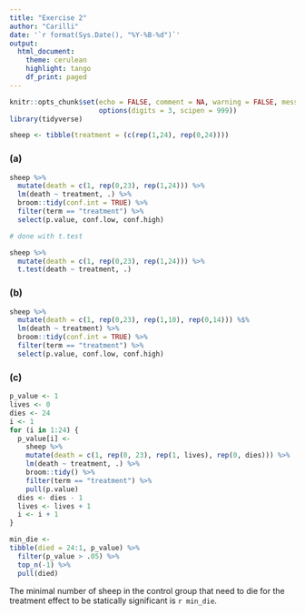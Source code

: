 ```yaml
---
title: "Exercise 2"
author: "Carilli"
date: '`r format(Sys.Date(), "%Y-%B-%d")`'
output: 
  html_document:
    theme: cerulean
    highlight: tango
    df_print: paged
---
```


```r
knitr::opts_chunk$set(echo = FALSE, comment = NA, warning = FALSE, message = FALSE,
                      options(digits = 3, scipen = 999))
library(tidyverse)

```

```r
sheep <- tibble(treatment = (c(rep(1,24), rep(0,24))))
```

### (a)

```r

sheep %>% 
  mutate(death = c(1, rep(0,23), rep(1,24))) %>% 
  lm(death ~ treatment, .) %>% 
  broom::tidy(conf.int = TRUE) %>% 
  filter(term == "treatment") %>%
  select(p.value, conf.low, conf.high) 

# done with t.test

sheep %>% 
  mutate(death = c(1, rep(0,23), rep(1,24))) %>% 
  t.test(death ~ treatment, .) 
```

### (b)

```r
sheep %>% 
  mutate(death = c(1, rep(0,23), rep(1,10), rep(0,14))) %$% 
  lm(death ~ treatment) %>% 
  broom::tidy(conf.int = TRUE) %>% 
  filter(term == "treatment") %>%
  select(p.value, conf.low, conf.high) 
```

### (c)

```r
p_value <- 1
lives <- 0
dies <- 24
i <- 1
for (i in 1:24) {
  p_value[i] <-
    sheep %>%
    mutate(death = c(1, rep(0, 23), rep(1, lives), rep(0, dies))) %>%
    lm(death ~ treatment, .) %>%
    broom::tidy() %>%
    filter(term == "treatment") %>%
    pull(p.value)
  dies <- dies - 1
  lives <- lives + 1
  i <- i + 1
}

min_die <- 
tibble(died = 24:1, p_value) %>% 
  filter(p_value > .05) %>% 
  top_n(-1) %>% 
  pull(died) 
```

The minimal number of sheep in the control group that need to die for the treatment effect to be statically significant is `r min_die`.
